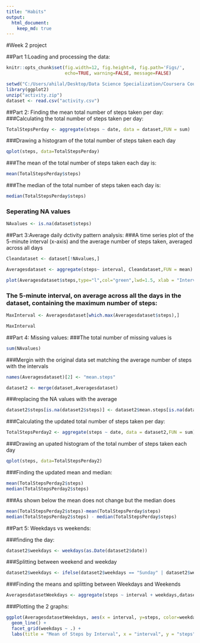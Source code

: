 ---
title: "Habits"
output:
  html_document:
    keep_md: true
---

#Week 2 project

##Part 1:Loading and processing the data:
```{r global_options, include=FALSE}
knitr::opts_chunk$set(fig.width=12, fig.height=8, fig.path='Figs/',
                      echo=TRUE, warning=FALSE, message=FALSE)
```

```{r}
setwd("C:/Users/ahilal/Desktop/Data Science Specialization/Coursera Course 5/Week 2 assignment")
library(ggplot2)
unzip("activity.zip")
dataset <- read.csv("activity.csv")
```
##Part 2: Finding the mean total number of steps taken per day:
###Calculating the total number of steps taken per day:
``` {r}
TotalStepsPerday <- aggregate(steps ~ date, data = dataset,FUN = sum)
```

###Drawing a histogram of the total number of steps taken each day
```{r}
qplot(steps, data=TotalStepsPerday)
```

###The mean of the total number of steps taken each day is:
```{r}
mean(TotalStepsPerday$steps)
```

###The median of the total number of steps taken each day is:
```{r}
median(TotalStepsPerday$steps)
```

### Seperating NA values
``` {r}
NAvalues <- is.na(dataset$steps)
```

##Part 3:Average daily dctivity pattern analysis:
###A time series plot of the 5-minute interval (x-axis) and the average number of steps taken, averaged across all days
```{r}
Cleandataset <- dataset[!NAvalues,]

Averagesdataset <- aggregate(steps~ interval, Cleandataset,FUN = mean)

plot(Averagesdataset$steps,type="l",col="green",lwd=1.5, xlab = "Interval",ylab = "Average number of steps")
```

### The 5-minute interval, on average across all the days in the dataset, containing the maximum number of steps:

```{r}
MaxInterval <- Averagesdataset[which.max(Averagesdataset$steps),]

MaxInterval
```

##Part 4: Missing values:
###The total number of missing values is

```{r}
sum(NAvalues)
```

###Mergin with the original data set matching the average number of steps with the intervals
```{r}
names(Averagesdataset)[2] <- "mean.steps"

dataset2 <- merge(dataset,Averagesdataset)
```

###replacing the NA values with the average
```{r}
dataset2$steps[is.na(dataset2$steps)] <- dataset2$mean.steps[is.na(dataset2$steps)]
```

###Calculating the updated total number of steps taken per day:
```{r}
TotalStepsPerday2 <- aggregate(steps ~ date, data = dataset2,FUN = sum)
```

###Drawing an upated histogram of the total number of steps taken each day
```{r}
qplot(steps, data=TotalStepsPerday2)
```

###Finding the updated mean and median:
```{r}
mean(TotalStepsPerday2$steps)
median(TotalStepsPerday2$steps)
```

###As shown below the mean does not change but the median does
```{r}
mean(TotalStepsPerday2$steps)-mean(TotalStepsPerday$steps)
median(TotalStepsPerday2$steps) - median(TotalStepsPerday$steps)
```

##Part 5: Weekdays vs weekends:

###finding the day:
```{r}
dataset2$weekdays <- weekdays(as.Date(dataset2$date))
```

###Splitting between weekend and weekday
```{r}
dataset2$weekdays <- ifelse(dataset2$weekdays == "Sunday" | dataset2$weekdays == "Saturday", "Weekend","Weekday")
```

###Finding the means and splitting between Weekdays and Weekends
```{r}
AveragesdatasetWeekdays <- aggregate(steps ~ interval + weekdays,dataset2, FUN = mean)
```

###Plotting the 2 graphs:
```{r}
ggplot(AveragesdatasetWeekdays, aes(x = interval, y=steps, color=weekdays)) +
  geom_line() +
  facet_grid(weekdays ~ .) +
  labs(title = "Mean of Steps by Interval", x = "interval", y = "steps")
```
